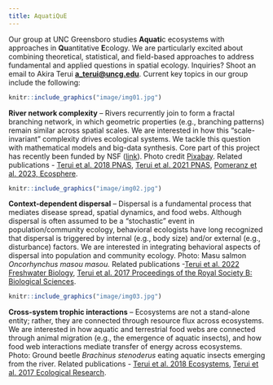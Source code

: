 ```yaml
---
title: AquatiQuE
---
```


Our group at UNC Greensboro studies **Aquati**c ecosystems with approaches in **Qu**antitative **E**cology. We are particularly excited about combining theoretical, statistical, and field-based approaches to address fundamental and applied questions in spatial ecology. Inquiries? Shoot an email to Akira Terui [**a_terui\@uncg.edu**](mailto:a_terui@uncg.edu){.email}. Current key topics in our group include the following:

::: float-image
```r
knitr::include_graphics("image/img01.jpg")
```

**River network complexity** -- Rivers recurrently join to form a fractal branching network, in which geometric properties (e.g., branching patterns) remain similar across spatial scales. We are interested in how this "scale-invariant" complexity drives ecological systems. We tackle this question with mathematical models and big-data synthesis. Core part of this project has recently been funded by NSF ([link](https://nsf.gov/awardsearch/showAward?AWD_ID=2015634&HistoricalAwards=false)). Photo credit <a href="https://pixabay.com/ja/?utm_source=link-attribution&amp;utm_medium=referral&amp;utm_campaign=image&amp;utm_content=1031760">Pixabay</a>. Related publications - [Terui et al. 2018 PNAS](https://www.pnas.org/content/115/26/E5963), [Terui et al. 2021 PNAS](https://www.pnas.org/doi/abs/10.1073/pnas.2105574118), [Pomeranz et al. 2023, Ecosphere](https://esajournals.onlinelibrary.wiley.com/doi/full/10.1002/ecs2.4648).
:::

::: float-image
```r
knitr::include_graphics("image/img02.jpg")
```

**Context-dependent dispersal** -- Dispersal is a fundamental process that mediates disease spread, spatial dynamics, and food webs. Although dispersal is often assumed to be a "stochastic" event in population/community ecology, behavioral ecologists have long recognized that dispersal is triggered by internal (e.g., body size) and/or external (e.g., disturbance) factors. We are interested in integrating behavioral aspects of dispersal into population and community ecology. Photo: Masu salmon *Oncorhynchus masou masou.* Related publications -[Terui et al. 2022 Freshwater Biology](https://onlinelibrary.wiley.com/doi/abs/10.1111/fwb.13796), [Terui et al. 2017 Proceedings of the Royal Society B: Biological Sciences](https://royalsocietypublishing.org/doi/full/10.1098/rspb.2017.1491).
:::

::: float-image
```r
knitr::include_graphics("image/img03.jpg")
```

**Cross-system trophic interactions** -- Ecosystems are not a stand-alone entity; rather, they are connected through resource flux across ecosystems. We are interested in how aquatic and terrestrial food webs are connected through animal migration (e.g., the emergence of aquatic insects), and how food web interactions mediate transfer of energy across ecosystems. Photo: Ground beetle *Brachinus stenoderus* eating aquatic insects emerging from the river. Related publications - [Terui et al. 2018 Ecosystems](https://link.springer.com/article/10.1007/s10021-017-0183-3), [Terui et al. 2017 Ecological Research](https://link.springer.com/article/10.1007/s11284-016-1413-4).
:::
